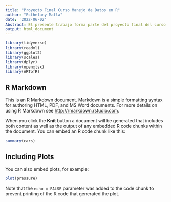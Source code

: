 ```yaml
---
title: "Proyecto Final Curso Manejo de Datos en R"
author: "Esthefany Mafla"
date: '2022-06-02'
Abstract: El presente trabajo forma parte del proyecto final del curso de Manejo de datos con R y representa un analisis sobre la situacion de "Dependencia demografica".
output: html_document
---
```


```r
library(tidyverse)
library(readxl)
library(ggplot2)
library(scales)
library(dplyr)
library(openxlsx)
library(ARTofR)

```

## R Markdown

This is an R Markdown document. Markdown is a simple formatting syntax for authoring HTML, PDF, and MS Word documents. For more details on using R Markdown see <http://rmarkdown.rstudio.com>.

When you click the **Knit** button a document will be generated that includes both content as well as the output of any embedded R code chunks within the document. You can embed an R code chunk like this:

```r
summary(cars)
```

## Including Plots

You can also embed plots, for example:

```r
plot(pressure)
```

Note that the `echo = FALSE` parameter was added to the code chunk to prevent printing of the R code that generated the plot.

